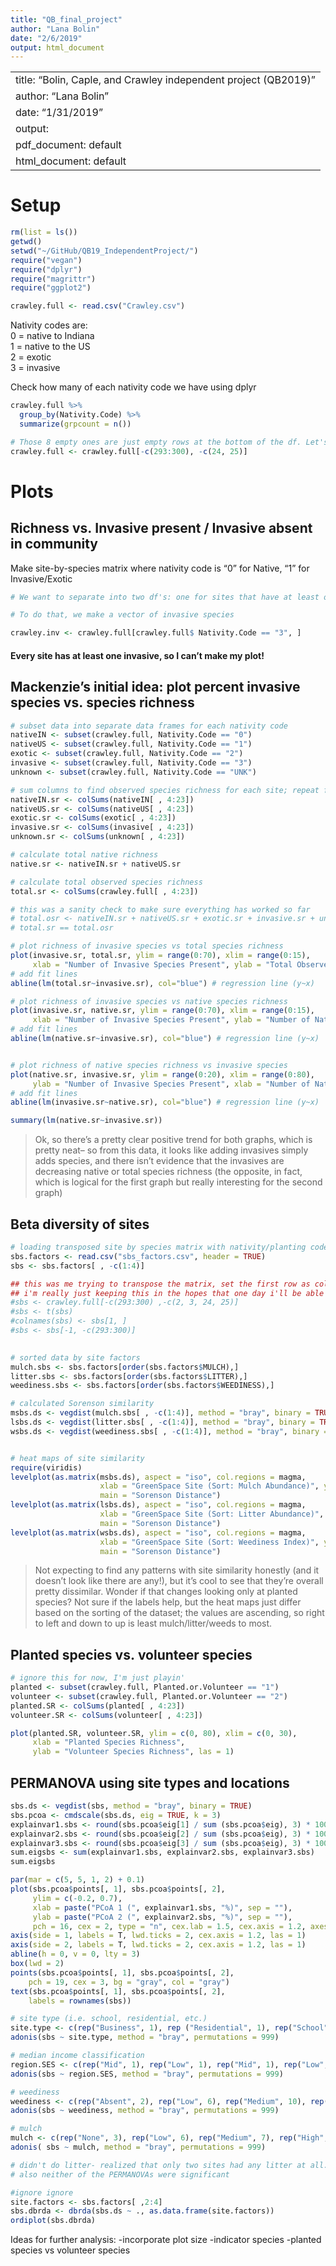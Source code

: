 ```yaml
---
title: "QB_final_project"
author: "Lana Bolin"
date: "2/6/2019"
output: html_document
---
```


---
title: "Bolin, Caple, and Crawley independent project (QB2019)"
author: "Lana Bolin"
date: "1/31/2019"
output:
  pdf_document: default
  html_document: default
---

# Setup

```r
rm(list = ls())
getwd()
setwd("~/GitHub/QB19_IndependentProject/")
require("vegan")
require("dplyr")
require("magrittr")
require("ggplot2")

crawley.full <- read.csv("Crawley.csv")
```


Nativity codes are:   
0 = native to Indiana  
1 = native to the US  
2 = exotic  
3 = invasive  

Check how many of each nativity code we have using dplyr
```r
crawley.full %>%
  group_by(Nativity.Code) %>%
  summarize(grpcount = n())

# Those 8 empty ones are just empty rows at the bottom of the df. Let's get rid of those, as well as the two empty columns at the end
crawley.full <- crawley.full[-c(293:300), -c(24, 25)]

```


# Plots

## Richness vs. Invasive present / Invasive absent in community

Make site-by-species matrix where nativity code is "0" for Native, "1" for Invasive/Exotic
```r
# We want to separate into two df's: one for sites that have at least one invasive, and one for sites that don't.

# To do that, we make a vector of invasive species

crawley.inv <- crawley.full[crawley.full$ Nativity.Code == "3", ]

```

#### Every site has at least one invasive, so I can't make my plot!



## Mackenzie's initial idea: plot percent invasive species vs. species richness

```r
# subset data into separate data frames for each nativity code
nativeIN <- subset(crawley.full, Nativity.Code == "0")
nativeUS <- subset(crawley.full, Nativity.Code == "1")
exotic <- subset(crawley.full, Nativity.Code == "2")
invasive <- subset(crawley.full, Nativity.Code == "3")
unknown <- subset(crawley.full, Nativity.Code == "UNK")

# sum columns to find observed species richness for each site; repeat for each nativity code
nativeIN.sr <- colSums(nativeIN[ , 4:23])
nativeUS.sr <- colSums(nativeUS[ , 4:23])
exotic.sr <- colSums(exotic[ , 4:23])
invasive.sr <- colSums(invasive[ , 4:23])
unknown.sr <- colSums(unknown[ , 4:23])

# calculate total native richness
native.sr <- nativeIN.sr + nativeUS.sr

# calculate total observed species richness
total.sr <- colSums(crawley.full[ , 4:23])

# this was a sanity check to make sure everything has worked so far
# total.osr <- nativeIN.sr + nativeUS.sr + exotic.sr + invasive.sr + unknown.sr
# total.sr == total.osr

# plot richness of invasive species vs total species richness
plot(invasive.sr, total.sr, ylim = range(0:70), xlim = range(0:15), 
     xlab = "Number of Invasive Species Present", ylab = "Total Observed Species Richness")
# add fit lines
abline(lm(total.sr~invasive.sr), col="blue") # regression line (y~x) 

# plot richness of invasive species vs native species richness
plot(invasive.sr, native.sr, ylim = range(0:70), xlim = range(0:15), 
     xlab = "Number of Invasive Species Present", ylab = "Number of Native Species Present", main = "Observed Richness of Native and Invasive Plants")
# add fit lines
abline(lm(native.sr~invasive.sr), col="blue") # regression line (y~x) 


# plot richness of native species richness vs invasive species 
plot(native.sr, invasive.sr, ylim = range(0:20), xlim = range(0:80), 
     ylab = "Number of Invasive Species Present", xlab = "Number of Native Species Present", main = "Observed Richness of Native and Invasive Plants")
# add fit lines
abline(lm(invasive.sr~native.sr), col="blue") # regression line (y~x) 

summary(lm(native.sr~invasive.sr))

```

> Ok, so there's a pretty clear positive trend for both graphs, which is pretty neat-- so from this data, it looks like adding invasives simply adds species, and there isn't evidence that the invasives are decreasing native or total species richness (the opposite, in fact, which is logical for the first graph but really interesting for the second graph)


## Beta diversity of sites

```r
# loading transposed site by species matrix with nativity/planting codes removed
sbs.factors <- read.csv("sbs_factors.csv", header = TRUE)
sbs <- sbs.factors[ , -c(1:4)]

## this was me trying to transpose the matrix, set the first row as column names and then giving up because the data was no longer considered numeric?
## i'm really just keeping this in the hopes that one day i'll be able to figure it out, we don't need it, feel free to delete
#sbs <- crawley.full[-c(293:300) ,-c(2, 3, 24, 25)]
#sbs <- t(sbs)
#colnames(sbs) <- sbs[1, ]
#sbs <- sbs[-1, -c(293:300)]
 

# sorted data by site factors
mulch.sbs <- sbs.factors[order(sbs.factors$MULCH),]
litter.sbs <- sbs.factors[order(sbs.factors$LITTER),]
weediness.sbs <- sbs.factors[order(sbs.factors$WEEDINESS),]

# calculated Sorenson similarity
msbs.ds <- vegdist(mulch.sbs[ , -c(1:4)], method = "bray", binary = TRUE)
lsbs.ds <- vegdist(litter.sbs[ , -c(1:4)], method = "bray", binary = TRUE)
wsbs.ds <- vegdist(weediness.sbs[ , -c(1:4)], method = "bray", binary = TRUE)


# heat maps of site similarity
require(viridis)
levelplot(as.matrix(msbs.ds), aspect = "iso", col.regions = magma,
                    xlab = "GreenSpace Site (Sort: Mulch Abundance)", ylab = "GreenSpace Site (Sort: Mulch Abundance)", scales = list(cex = 0.5),
                    main = "Sorenson Distance")
levelplot(as.matrix(lsbs.ds), aspect = "iso", col.regions = magma,
                    xlab = "GreenSpace Site (Sort: Litter Abundance)", ylab = "GreenSpace Site (Sort: Litter Abundance)", scales = list(cex = 0.5),
                    main = "Sorenson Distance")
levelplot(as.matrix(wsbs.ds), aspect = "iso", col.regions = magma,
                    xlab = "GreenSpace Site (Sort: Weediness Index)", ylab = "GreenSpace Site (Sort: Weediness Index)", scales = list(cex = 0.5),
                    main = "Sorenson Distance")

```

> Not expecting to find any patterns with site similarity honestly (and it doesn't look like there are any!), but it's cool to see that they're overall pretty dissimilar. Wonder if that changes looking only at planted species?
>Not sure if the labels help, but the heat maps just differ based on the sorting of the dataset; the values are ascending, so right to left and down to up is least mulch/litter/weeds to most.

## Planted species vs. volunteer species

```r
# ignore this for now, I'm just playin' 
planted <- subset(crawley.full, Planted.or.Volunteer == "1")
volunteer <- subset(crawley.full, Planted.or.Volunteer == "2")
planted.SR <- colSums(planted[ , 4:23])
volunteer.SR <- colSums(volunteer[ , 4:23])

plot(planted.SR, volunteer.SR, ylim = c(0, 80), xlim = c(0, 30),
     xlab = "Planted Species Richness",
     ylab = "Volunteer Species Richness", las = 1)

```


## PERMANOVA using site types and locations 

```r
sbs.ds <- vegdist(sbs, method = "bray", binary = TRUE) 
sbs.pcoa <- cmdscale(sbs.ds, eig = TRUE, k = 3)
explainvar1.sbs <- round(sbs.pcoa$eig[1] / sum (sbs.pcoa$eig), 3) * 100
explainvar2.sbs <- round(sbs.pcoa$eig[2] / sum (sbs.pcoa$eig), 3) * 100
explainvar3.sbs <- round(sbs.pcoa$eig[3] / sum (sbs.pcoa$eig), 3) * 100
sum.eigsbs <- sum(explainvar1.sbs, explainvar2.sbs, explainvar3.sbs)
sum.eigsbs

par(mar = c(5, 5, 1, 2) + 0.1) 
plot(sbs.pcoa$points[, 1], sbs.pcoa$points[, 2],
     ylim = c(-0.2, 0.7),
     xlab = paste("PCoA 1 (", explainvar1.sbs, "%)", sep = ""),
     ylab = paste("PCoA 2 (", explainvar2.sbs, "%)", sep = ""),
     pch = 16, cex = 2, type = "n", cex.lab = 1.5, cex.axis = 1.2, axes = FALSE)
axis(side = 1, labels = T, lwd.ticks = 2, cex.axis = 1.2, las = 1) 
axis(side = 2, labels = T, lwd.ticks = 2, cex.axis = 1.2, las = 1) 
abline(h = 0, v = 0, lty = 3)
box(lwd = 2)
points(sbs.pcoa$points[, 1], sbs.pcoa$points[, 2], 
    pch = 19, cex = 3, bg = "gray", col = "gray")
text(sbs.pcoa$points[, 1], sbs.pcoa$points[, 2], 
    labels = rownames(sbs))

# site type (i.e. school, residential, etc.)
site.type <- c(rep("Business", 1), rep ("Residential", 1), rep("School", 1), rep("Residential", 1), rep("Business", 1), rep("Other", 1), rep ("Business", 1), rep("Other", 2), rep("Residential", 1), rep("School", 2), rep ("Business", 1), rep("School", 1), rep("Residential", 2), rep("School", 1), rep("Other", 1), rep("Business", 1), rep("Residential", 1))
adonis(sbs ~ site.type, method = "bray", permutations = 999)

# median income classification
region.SES <- c(rep("Mid", 1), rep("Low", 1), rep("Mid", 1), rep("Low", 2), rep("Mid", 1), rep("Low", 1), rep("Upper", 1),  rep("Low", 2), rep("Mid", 2), rep("Upper", 1), rep("Low", 3), rep("Upper", 1), rep("Mid", 1), rep("Low", 1), rep("Mid", 1)) 
adonis(sbs ~ region.SES, method = "bray", permutations = 999)

# weediness
weediness <- c(rep("Absent", 2), rep("Low", 6), rep("Medium", 10), rep("High", 2))
adonis(sbs ~ weediness, method = "bray", permutations = 999)

# mulch
mulch <- c(rep("None", 3), rep("Low", 6), rep("Medium", 7), rep("High", 4))
adonis( sbs ~ mulch, method = "bray", permutations = 999)

# didn't do litter- realized that only two sites had any litter at all. Explains why the heat map looks so homogenous! 
# also neither of the PERMANOVAs were significant

```


```r
#ignore ignore
site.factors <- sbs.factors[ ,2:4]
sbs.dbrda <- dbrda(sbs.ds ~ ., as.data.frame(site.factors))
ordiplot(sbs.dbrda)

```

Ideas for further analysis:
-incorporate plot size
-indicator species
-planted species vs volunteer species
